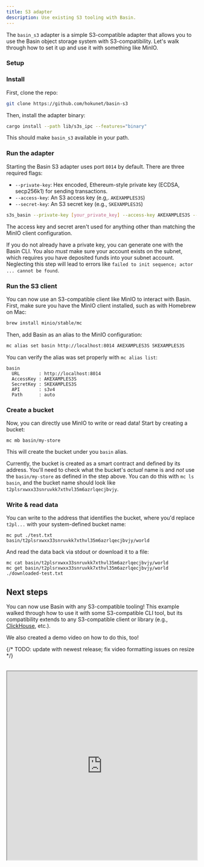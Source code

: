 ```yaml
---
title: S3 adapter
description: Use existing S3 tooling with Basin.
---
```



The `basin_s3` adapter is a simple S3-compatible adapter that allows you to use the Basin object storage system with
S3-compatibility. Let's walk through how to set it up and use it with something like MinIO.

### Setup

<Steps>
  
### Install

First, clone the repo:

```sh
git clone https://github.com/hokunet/basin-s3
```

Then, install the adapter binary:

```sh
cargo install --path lib/s3s_ipc --features="binary"
```

This should make `basin_s3` available in your path.

### Run the adapter

Starting the Basin S3 adapter uses port `8014` by default. There are three required flags:

- `--private-key`: Hex encoded, Ethereum-style private key (ECDSA, secp256k1) for sending transactions.
- `--access-key`: An S3 access key (e.g,. `AKEXAMPLES3S`)
- `--secret-key`: An S3 secret key (e.g., `SKEXAMPLES3S`)

```sh
s3s_basin --private-key [your_private_key] --access-key AKEXAMPLES3S --secret-key SKEXAMPLES3S
```

The access key and secret aren't used for anything other than matching the MinIO client configuration.

<Callout type="info">

If you do not already have a private key, you can generate one with the Basin CLI. You also _must_ make sure your
account exists on the subnet, which requires you have deposited funds into your subnet account. Neglecting this step
will lead to errors like `failed to init sequence; actor ... cannot be found`.

</Callout>

### Run the S3 client

You can now use an S3-compatible client like MinIO to interact with Basin. First, make sure you have the MinIO client
installed, such as with Homebrew on Mac:

```sh
brew install minio/stable/mc
```

Then, add Basin as an alias to the MinIO configuration:

```sh
mc alias set basin http://localhost:8014 AKEXAMPLES3S SKEXAMPLES3S
```

You can verify the alias was set properly with `mc alias list`:

```
basin
  URL       : http://localhost:8014
  AccessKey : AKEXAMPLES3S
  SecretKey : SKEXAMPLES3S
  API       : s3v4
  Path      : auto
```

### Create a bucket

Now, you can directly use MinIO to write or read data! Start by creating a bucket:

```
mc mb basin/my-store
```

This will create the bucket under you `basin` alias.

<Callout type="info">

Currently, the bucket is created as a smart contract and defined by its address. You'll need to check what the bucket's
_actual_ name is and _not_ use the `basin/my-store` as defined in the step above. You can do this with `mc ls basin`,
and the bucket name should look like `t2plsrxwxx33snruvkk7xthvl35m6azrlqecjbvjy`.

</Callout>

### Write & read data

You can write to the address that identifies the bucket, where you'd replace `t2pl...` with your system-defined bucket
name:

```
mc put ./test.txt basin/t2plsrxwxx33snruvkk7xthvl35m6azrlqecjbvjy/world
```

And read the data back via stdout or download it to a file:

```
mc cat basin/t2plsrxwxx33snruvkk7xthvl35m6azrlqecjbvjy/world
mc get basin/t2plsrxwxx33snruvkk7xthvl35m6azrlqecjbvjy/world ./downloaded-test.txt
```

</Steps>

## Next steps

You can now use Basin with any S3-compatible tooling! This example walked through how to use it with some S3-compatible
CLI tool, but its compatibility extends to any S3-compatible client or library (e.g.,
[ClickHouse](https://clickhouse.com/), etc.).

We also created a demo video on how to do this, too!

{/* TODO: update with newest release; fix video formatting issues on resize */}

<div className="w-full">
  <br />
  <iframe
    className="w-full aspect-video"
    width="100%"
    height="500px"
    title="Basin CLI"
    src="https://drive.google.com/file/d/1Kou_jeFg3HgAAMBI8vvvAHLXl0yge-zV/preview"
    allow="accelerometer; autoplay; clipboard-write; encrypted-media; gyroscope; picture-in-picture"
    allowFullScreen
  />
</div>
